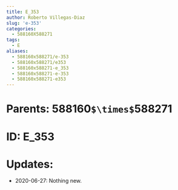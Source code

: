```yaml
---
title: E_353
author: Roberto Villegas-Diaz
slug: 'e-353'
categories:
  - 588160X588271
tags:
  - E
aliases:
  - 588160x588271/e-353
  - 588160x588271/e353
  - 588160x588271-e_353
  - 588160x588271-e-353
  - 588160x588271-e353
---
```


# **Parents**: 588160`$\times$`588271
# **ID**: E_353
# **Updates**: 
 - 2020-06-27: Nothing new.

